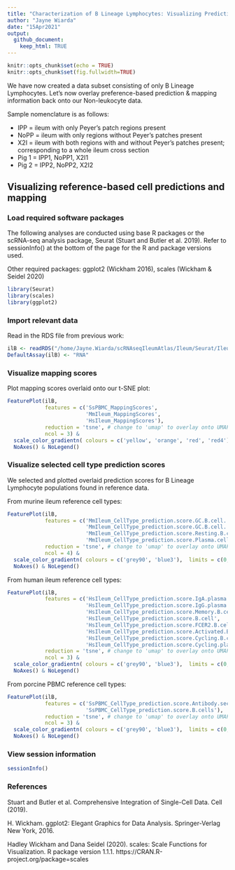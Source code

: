 ```yaml
---
title: "Characterization of B Lineage Lymphocytes: Visualizing Prediction & Mapping Results"
author: "Jayne Wiarda"
date: "15Apr2021"
output: 
  github_document: 
    keep_html: TRUE
---
```


```r
knitr::opts_chunk$set(echo = TRUE)
knitr::opts_chunk$set(fig.fullwidth=TRUE)
```

We have now created a data subset consisting of only B Lineage Lymphocytes. Let's now overlay preference-based prediction & mapping information back onto our Non-leukocyte data.

Sample nomenclature is as follows:

* IPP = ileum with only Peyer's patch regions present
* NoPP = ileum with only regions without Peyer's patches present
* X2I = ileum with both regions with and without Peyer's patches present; corresponding to a whole ileum cross section
* Pig 1 = IPP1, NoPP1, X2I1
* Pig 2 = IPP2, NoPP2, X2I2

## Visualizing reference-based cell predictions and mapping

### Load required software packages

The following analyses are conducted using base R packages or the scRNA-seq analysis package, Seurat (Stuart and Butler et al. 2019). Refer to sessionInfo() at the bottom of the page for the R and package versions used.

Other required packages: ggplot2 (Wickham 2016), scales (Wickham & Seidel 2020)

```r
library(Seurat)  
library(scales)
library(ggplot2)
```

### Import relevant data 

Read in the RDS file from previous work:

```r
ilB <- readRDS("/home/Jayne.Wiarda/scRNAseqIleumAtlas/Ileum/Seurat/Ileum_Bonly.rds") 
DefaultAssay(ilB) <- "RNA"
```

### Visualize mapping scores

Plot mapping scores overlaid onto our t-SNE plot:

```r
FeaturePlot(ilB, 
            features = c('SsPBMC_MappingScores', 
                         'MmIleum_MappingScores', 
                         'HsIleum_MappingScores'),
            reduction = 'tsne', # change to 'umap' to overlay onto UMAP plot
            ncol = 3) & 
  scale_color_gradientn( colours = c('yellow', 'orange', 'red', 'red4'),  limits = c(0.5, 1), oob = squish) & 
  NoAxes() & NoLegend()
```

### Visualize selected cell type prediction scores

We selected and plotted overlaid prediction scores for B Lineage Lymphocyte populations found in reference data.

From murine ileum reference cell types:

```r
FeaturePlot(ilB, 
            features = c('MmIleum_CellType_prediction.score.GC.B.cell..DZ.',
                         'MmIleum_CellType_prediction.score.GC.B.cell..LZ.',
                         'MmIleum_CellType_prediction.score.Resting.B.cell',
                         'MmIleum_CellType_prediction.score.Plasma.cell'),
            reduction = 'tsne', # change to 'umap' to overlay onto UMAP plot
            ncol = 4) & 
  scale_color_gradientn( colours = c('grey90', 'blue3'),  limits = c(0, 0.5), oob = squish) & 
  NoAxes() & NoLegend()
```

From human ileum reference cell types:

```r
FeaturePlot(ilB, 
            features = c('HsIleum_CellType_prediction.score.IgA.plasma.cell',
                         'HsIleum_CellType_prediction.score.IgG.plasma.cell',
                         'HsIleum_CellType_prediction.score.Memory.B.cell',
                         'HsIleum_CellType_prediction.score.B.cell',
                         'HsIleum_CellType_prediction.score.FCER2.B.cell',
                         'HsIleum_CellType_prediction.score.Activated.B.cell',
                         'HsIleum_CellType_prediction.score.Cycling.B.cell',
                         'HsIleum_CellType_prediction.score.Cycling.plasma.cell'),
            reduction = 'tsne', # change to 'umap' to overlay onto UMAP plot
            ncol = 3) & 
  scale_color_gradientn( colours = c('grey90', 'blue3'),  limits = c(0, 0.5), oob = squish) & 
  NoAxes() & NoLegend()
```

From porcine PBMC reference cell types:

```r
FeaturePlot(ilB, 
            features = c('SsPBMC_CellType_prediction.score.Antibody.secreting.cells',
                         'SsPBMC_CellType_prediction.score.B.cells'),
            reduction = 'tsne', # change to 'umap' to overlay onto UMAP plot
            ncol = 3) & 
  scale_color_gradientn( colours = c('grey90', 'blue3'),  limits = c(0, 0.5), oob = squish) & 
  NoAxes() & NoLegend()
```

### View session information

```r
sessionInfo()
```

### References

Stuart and Butler et al. Comprehensive Integration of Single-Cell Data. Cell (2019).

H. Wickham. ggplot2: Elegant Graphics for Data Analysis. Springer-Verlag New York, 2016.
 
Hadley Wickham and Dana Seidel (2020). scales: Scale Functions for Visualization. R package version 1.1.1. https://CRAN.R-project.org/package=scales
  